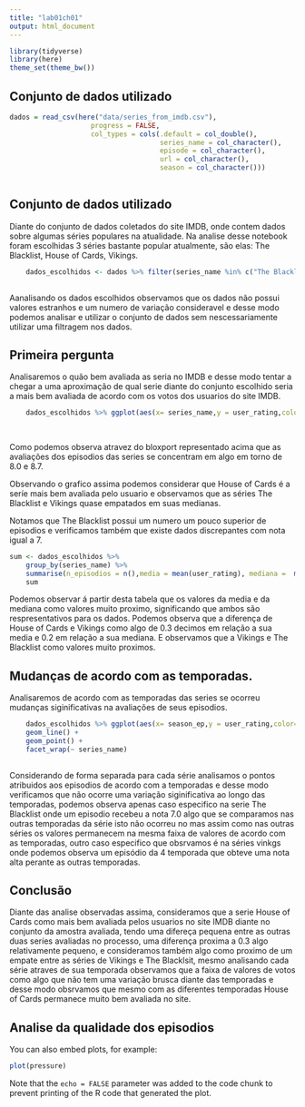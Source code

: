 ```yaml
---
title: "lab01ch01"
output: html_document
---
```


```r
library(tidyverse)
library(here)
theme_set(theme_bw())
```

## Conjunto de dados utilizado

```r
dados = read_csv(here("data/series_from_imdb.csv"), 
                    progress = FALSE,
                    col_types = cols(.default = col_double(), 
                                     series_name = col_character(), 
                                     episode = col_character(), 
                                     url = col_character(),
                                     season = col_character()))
    
```

## Conjunto de dados utilizado
Diante do conjunto de dados coletados do site IMDB, onde contem dados sobre algumas séries populares na atualidade. 
Na analise desse notebook foram escolhidas 3 séries bastante popular atualmente, são elas: The Blacklist, House of Cards, Vikings. 

```r
    dados_escolhidos <- dados %>% filter(series_name %in% c("The Blacklist","House of Cards","Vikings"))
    
```

Aanalisando os dados escolhidos observamos que os dados não possui valores estranhos e um numero de variação consideravel e desse modo podemos analisar e utilizar o conjunto de dados sem nescessariamente utilizar uma filtragem nos dados. 

## Primeira pergunta 
Analisaremos o quão bem avaliada as seria no IMDB e desse modo tentar a chegar a uma aproximação de qual serie diante do conjunto escolhido seria a mais bem avaliada de acordo com os votos dos usuarios do site IMDB.
```r
    dados_escolhidos %>% ggplot(aes(x= series_name,y = user_rating,color=series_name)) +geom_boxplot(width = .5, outlier.color = NA) + geom_jitter(width = 0.2)
        
    
```
Como podemos observa atravez do bloxport representado acima que as avaliações dos episodios das series se concentram em algo em torno de 8.0 e 8.7.

Observando o grafico assima podemos considerar que House of Cards é a seríe mais bem avaliada pelo usuario e observamos que as séries The Blacklist e Vikings quase empatados em suas medianas.

Notamos que The Blacklist possui um numero um pouco superior de episodios e verificamos também que existe dados discrepantes com nota igual a 7. 


```r
sum <- dados_escolhidos %>% 
    group_by(series_name) %>% 
    summarise(n_episodios = n(),media = mean(user_rating), mediana =  median(user_rating))
    sum


```

Podemos observar á partir desta tabela que os valores da media e da mediana como valores muito proximo, significando que ambos são respresentativos para os dados. 
Podemos observa que a diferença de House of Cards e Vikings como algo de 0.3 decimos em relação a sua media e 0.2 em relação a sua mediana.
E observamos que a Vikings e The Blacklist como valores muito proximos. 


## Mudanças de acordo com as temporadas.
Analisaremos de acordo com as temporadas das series se ocorreu mudanças siginificativas na avaliações de seus episodios.

```r
    dados_escolhidos %>% ggplot(aes(x= season_ep,y = user_rating,color=season,group = season)) +
    geom_line() +
    geom_point() + 
    facet_wrap(~ series_name) 
    
```
Considerando de forma separada para cada série analisamos o pontos atribuidos aos episodios de acordo com a temporadas e desse modo verificamos que não ocorre uma variação siginificativa ao longo das temporadas, podemos observa apenas caso especifico na serie The Blacklist onde um episodio recebeu a nota 7.0 algo que se comparamos nas outras temporadas da série isto não ocorreu no mas assim como nas outras séries os valores permanecem na mesma faixa de valores de acordo com as temporadas, outro caso especifico que obsrvamos é na séries vinkgs onde podemos observa um episódio da 4 temporada que obteve uma nota alta perante as outras temporadas. 

## Conclusão
Diante das analise observadas assima, consideramos que a serie House of Cards como mais bem avaliada pelos usuarios no site IMDB diante no conjunto da amostra avaliada, tendo uma difereça pequena entre as outras duas seríes avaliadas no processo, uma diferença proxima a 0.3 algo relativamente pequeno, e consideramos também algo como proximo de um empate entre as séries de Vikings e The Blacklsit, mesmo analisando cada série atraves de sua temporada observamos que a faixa de valores de votos como algo que não tem uma variação brusca diante das temporadas e desse modo obsrvamos que mesmo com as diferentes temporadas House of Cards permanece muito bem avaliada no site. 

## Analise da qualidade dos episodios



You can also embed plots, for example:

```r
plot(pressure)
```

Note that the `echo = FALSE` parameter was added to the code chunk to prevent printing of the R code that generated the plot.
